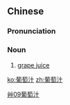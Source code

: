 ==Chinese==
{{zh-forms|type=21}}

===Pronunciation===
{{zh-pron
|m=pútáo zhī
|h=pfs=phù-thò-chṳp
|cat=n
}}

===Noun===
{{zh-noun}}

# [[grape juice]]

[[Category:zh:Beverages|艸09葡萄汁]]

[[ko:葡萄汁]]
[[zh:葡萄汁]]